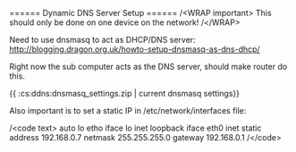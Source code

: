 ====== Dynamic DNS Server Setup ======
/\<WRAP important\>
This should only be done on one device on the network!
/\</WRAP\>

Need to use dnsmasq to act as DHCP/DNS server:
http://blogging.dragon.org.uk/howto-setup-dnsmasq-as-dns-dhcp/

Right now the sub computer acts as the DNS server, should make router do this.

\{\{ :cs:ddns:dnsmasq_settings.zip | current dnsmasq settings\}\}

Also important is to set a static IP in /etc/network/interfaces file:

/\<code text\>
auto lo etho
iface lo inet loopback
iface eth0 inet static
     address 192.168.0.7
     netmask 255.255.255.0
     gateway 192.168.0.1
/\</code\>